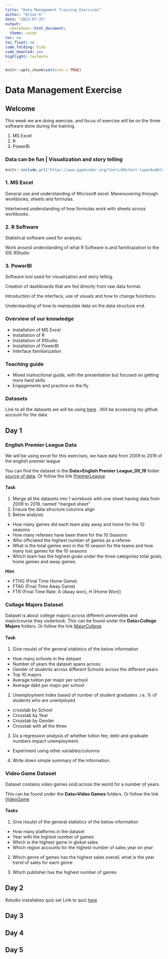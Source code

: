 ```yaml
---
title: "Data Management Training Exercises"
author: "Brian K"
date: "2023-07-25"
output:
  rmarkdown::html_document:
  theme: cosmo
toc: no
toc_float: no
code_folding: hide
code_downlod: yes
highlight: textmate
---
```

  
  ```r
knitr::opts_chunk$set(echo = TRUE)
```


# Data Management Exercise {.tabset}

## Welcome 

This week we are doing exercise, and focus of exercise will be on the three software done during the training.

1. MS Excel
2. R
3. PowerBi

### Data can be fun | Visualization and story telling
```r
knitr::include_url("https://www.gapminder.org/tools/#$chart-type=bubbles&url=v1")

```




### 1. MS Excel

  General use and understanding of Microsoft excel. Maneouvering through workbooks, sheets and formulas.

  Intertwined understanding of how formulas work with sheets across workbooks.

### 2. R Software

  Statistical software used for analysis.

  Work around understanding of what R Software is and familirazation to the IDE RStudio


### 3. PowerBI

  Software tool used for visualization and story telling.

  Creation of dashboards that are fed directly from raw data format.

  Introduction of the interface, use of visuals and how to change functions.

  Understanding of how to manipulate data on the data structure end.


### Overview of our knowledge

* Installation of MS Excel
* Installation of R
* Installation of RStudio
* Installation of PowerBI
* Interface familiarization



### Teaching guide

* Mixed instructional guide, with the presentation but focused on getting more hard skills
* Engagements and practice on the fly

### Datasets

Link to all the datasets we will be using [here](https://github.com/Qprop/DataManagementExercises/tree/master/Data) . Will be accessing my github account for the data

## Day 1 {.tabset}

### English Premier League Data

We will be using excel for this exercises, we have data from 2009 to 2019 of the english premier league

You can find the dataset in the **Data>English Premier League_09_19** folder [source of data](https://datahub.io/sports-data/english-premier-league#resource-english-premier-league_zip). Or follow the link [PremierLeague](https://github.com/Qprop/DataManagementExercises/tree/master/Data/English%20Premier%20League_09_19) 

#### Task

1. Merge all the datasets into 1 workbook with one sheet having data from 2009 to 2019, named "merged sheet"
2. Ensure the data structure columns align
3. Below analysis
  - How many games did each team play away and home for the 10 seasons
  - How many referees have been there for the 10 Seasons
  - Who officiated the highest number of games as a referee
  - What is the total games won in the 10 season for the teams and how many lost games for the 10 seasons
  - Which team has the highest goals under the three categories total goals, home games and away games


**Hint**

- FTHG (Final Time Home Game)
- FTAG (Final Time Away Game)
- FTR (Final Time Rate: A (Away won), H (Home Won))


### Collage Majors Dataset

Dataset is about college majors across different universities and major/course they undertook. 
This can be found under the **Data>College Majors** folders. Or follow the link [MajorCollege](https://github.com/Qprop/DataManagementExercises/tree/master/Data/College%20Majors) 

#### Task

1. Give resulst of the general statistics of the below information
  - How many schools in the dataset
  - Number of years the dataset spans across
  - Gender of students across different Schools across the different years
  - Top 10 majors
  - Average tuition per major per school
  - Average debt per major per school
  
2. Unemployment index based of number of student graduates .i.e. % of students who are unemployed
  - crosstab by School
  - Crosstab by Year
  - Crosstab by Gender
  - Crosstab with all the three
  
3. Do a regression analysis of whether tution fee, debt and graduate numbers impact unemployment.
  - Experiment using other variables/columns
  
4. Write down simple summary of the information.


### Video Game Dataset

Dataset contains video games sold across the world for a number of years.

This can be found under the **Data>Video Games** folders. Or follow the link [VideoGame](https://github.com/Qprop/DataManagementExercises/tree/master/Data/Video%20Games)

#### Tasks

1. Give resulst of the general statistics of the below information
  - How many platforms in the dataset
  - Year with the highest number of games
  - Which is the highest game in global sales
  - Which region accounts for the highest number of sales year on year
  
2. Which genre of games has the highest sales overall, what is the year trend of sales for each genre

3. Which publisher has the highest number of games


## Day 2 {.tabset .tabset-pills}

Rstudio installation quiz set 
Link to quiz [here](https://qprop.shinyapps.io/instructor_exam/)


## Day 3 {.tabset .tabset-pills}



## Day 4 {.tabset .tabset-pills}



## Day 5 {.tabset .tabset-pills}